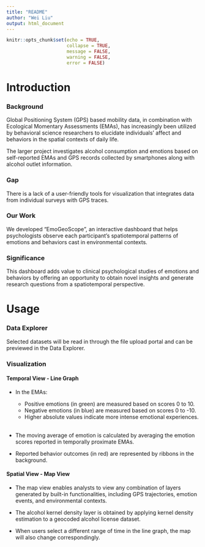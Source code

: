 ```yaml
---
title: "README"
author: "Wei Liu"
output: html_document
---
```


```r
knitr::opts_chunk$set(echo = TRUE,
                      collapse = TRUE,
                      message = FALSE,
                      warning = FALSE,
                      error = FALSE)
```

    

# Introduction

### Background

Global Positioning System (GPS) based mobility data, in combination with Ecological Momentary Assessments (EMAs), has increasingly been utilized by behavioral science researchers to elucidate individuals’ affect and behaviors in the spatial contexts of daily life.

The larger project investigates alcohol consumption and emotions based on self-reported EMAs and GPS records collected by smartphones along with alcohol outlet information. 

### Gap

There is a lack of a user-friendly tools for visualization that integrates data from individual surveys with GPS traces.

### Our Work

We developed “EmoGeoScope”, an interactive dashboard that helps psychologists observe each participant’s spatiotemporal patterns of emotions and behaviors cast in environmental contexts.

### Significance

This dashboard adds value to clinical psychological studies of emotions and behaviors by offering an opportunity to obtain novel insights and generate research questions from a spatiotemporal perspective.


# Usage

### Data Explorer

Selected datasets will be read in through the file upload portal and can be previewed in the Data Explorer.

### Visualization

#### Temporal View - Line Graph

+ In the EMAs:
  + Positive emotions (in green) are measured based on scores 0 to 10.
  + Negative emotions (in blue) are measured based on scores 0 to -10.
  + Higher absolute values indicate more intense emotional experiences.
<br><br>
+ The moving average of emotion is calculated by averaging the emotion scores reported in temporally proximate EMAs.
  
+ Reported behavior outcomes (in red) are represented by ribbons in the background.

#### Spatial View - Map View

+ The map view enables analysts to view any combination of layers generated by built-in functionalities, including GPS trajectories, emotion events, and environmental contexts.

+ The alcohol kernel density layer is obtained by applying kernel density estimation to a geocoded alcohol license dataset.

+ When users select a different range of time in the line graph, the map will also change correspondingly.

